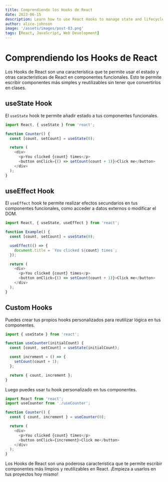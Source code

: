 ```yaml
---
title: Comprendiendo los Hooks de React
date: 2023-06-15
description: Learn how to use React Hooks to manage state and lifecycle in functional components.
author: alice-johnson
image: '/assets/images/post-03.png'
tags: [React, JavaScript, Web Development]
---
```


# Comprendiendo los Hooks de React

Los Hooks de React son una característica que te permite usar el estado y otras características de React en componentes funcionales. Esto te permite escribir componentes más simples y reutilizables sin tener que convertirlos en clases.

## useState Hook

El `useState` hook te permite añadir estado a tus componentes funcionales.

```javascript
import React, { useState } from 'react';

function Counter() {
  const [count, setCount] = useState(0);

  return (
    <div>
      <p>You clicked {count} times</p>
      <button onClick={() => setCount(count + 1)}>Click me</button>
    </div>
  );
}
```

## useEffect Hook

El `useEffect` hook te permite realizar efectos secundarios en tus componentes funcionales, como acceder a datos externos o modificar el DOM.

```javascript
import React, { useState, useEffect } from 'react';

function Example() {
  const [count, setCount] = useState(0);

  useEffect(() => {
    document.title = `You clicked ${count} times`;
  });

  return (
    <div>
      <p>You clicked {count} times</p>
      <button onClick={() => setCount(count + 1)}>Click me</button>
    </div>
  );
}
```

## Custom Hooks

Puedes crear tus propios hooks personalizados para reutilizar lógica en tus componentes.

```javascript
import { useState } from 'react';

function useCounter(initialCount) {
  const [count, setCount] = useState(initialCount);

  const increment = () => {
    setCount(count + 1);
  };

  return { count, increment };
}
```

Luego puedes usar tu hook personalizado en tus componentes.

```javascript
import React from 'react';
import useCounter from './useCounter';

function Counter() {
  const { count, increment } = useCounter(0);

  return (
    <div>
      <p>You clicked {count} times</p>
      <button onClick={increment}>Click me</button>
    </div>
  );
}
```

Los Hooks de React son una poderosa característica que te permite escribir componentes más limpios y reutilizables en React. ¡Empieza a usarlos en tus proyectos hoy mismo!
